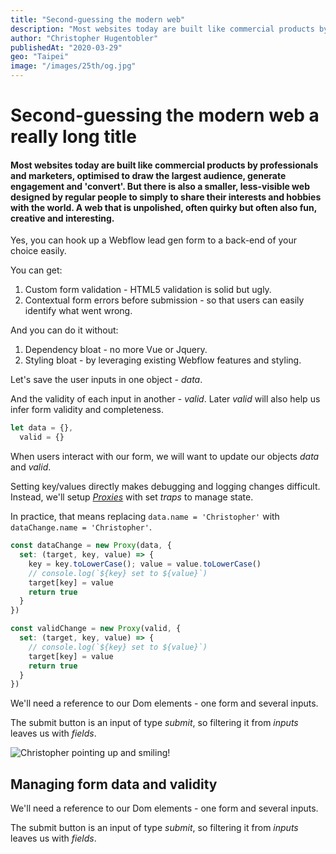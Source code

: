 ```yaml
---
title: "Second-guessing the modern web"
description: "Most websites today are built like commercial products by professionals and marketers, optimised to draw the largest audience, generate engagement and 'convert'. But there is also a smaller, less-visible web designed by regular people to simply to share their interests and hobbies with the world. A web that is unpolished, often quirky but often also fun, creative and interesting."
author: "Christopher Hugentobler"
publishedAt: "2020-03-29"
geo: "Taipei"
image: "/images/25th/og.jpg"
---
```


# Second-guessing the modern web a really long title

#### Most websites today are built like commercial products by professionals and marketers, optimised to draw the largest audience, generate engagement and 'convert'. But there is also a smaller, less-visible web designed by regular people to simply to share their interests and hobbies with the world. A web that is unpolished, often quirky but often also fun, creative and interesting.

Yes, you can hook up a Webflow lead gen form to a back-end of your choice easily.

You can get:
1. Custom form validation - HTML5 validation is solid but ugly.
2. Contextual form errors before submission - so that users can easily identify what went wrong.

And you can do it without:
1. Dependency bloat - no more Vue or Jquery.
2. Styling bloat - by leveraging existing Webflow features and styling.

Let's save the user inputs in one object - _data_.

And the validity of each input in another - _valid_. Later _valid_ will also help us infer form validity and completeness.

```js
let data = {},
  valid = {}
```

When users interact with our form, we will want to update our objects _data_ and _valid_.

Setting key/values directly makes debugging and logging changes difficult. Instead, we'll setup _[Proxies](https://developer.mozilla.org/en-US/docs/Web/JavaScript/Reference/Global_Objects/Proxy)_ with set _traps_ to manage state.

In practice, that means replacing `data.name = 'Christopher'` with `dataChange.name = 'Christopher'`.

```js
const dataChange = new Proxy(data, {
  set: (target, key, value) => {
    key = key.toLowerCase(); value = value.toLowerCase()
    // console.log(`${key} set to ${value}`)
    target[key] = value
    return true
  }
})

const validChange = new Proxy(valid, {
  set: (target, key, value) => {
    // console.log(`${key} set to ${value}`)
    target[key] = value
    return true
  }
})
```

We'll need a reference to our Dom elements - one form and several inputs.

The submit button is an input of type _submit_, so filtering it from _inputs_ leaves us with _fields_.

<Image
  alt="Christopher pointing up and smiling!"
  src="/images/25th/main.jpg"
  h="1599"
  w="1200"
  aspect
/>

## Managing form data and validity

We'll need a reference to our Dom elements - one form and several inputs.

The submit button is an input of type _submit_, so filtering it from _inputs_ leaves us with _fields_.
